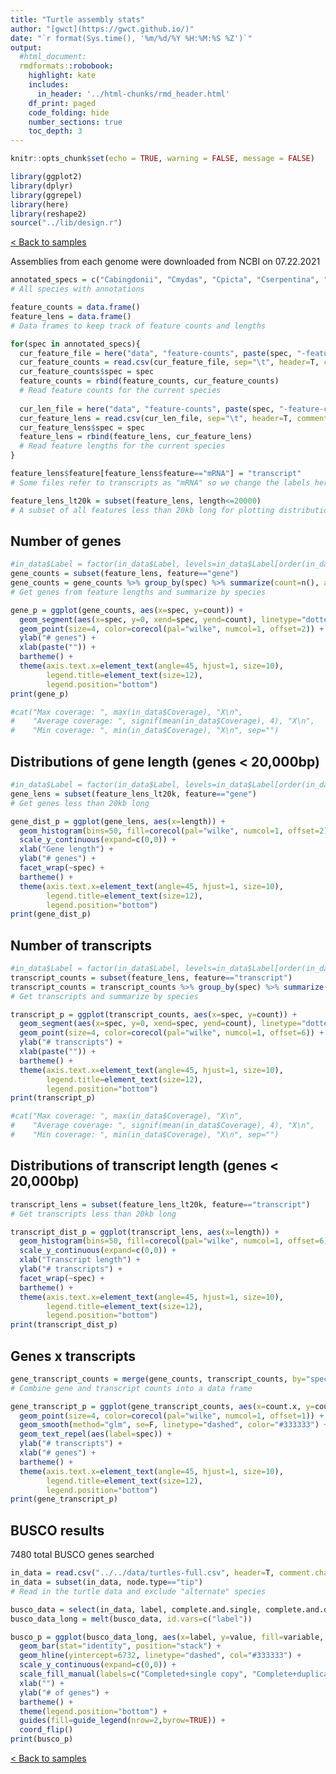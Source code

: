 ```yaml
---
title: "Turtle assembly stats"
author: "[gwct](https://gwct.github.io/)"
date: "`r format(Sys.time(), '%m/%d/%Y %H:%M:%S %Z')`"
output:
  #html_document:
  rmdformats::robobook:
    highlight: kate
    includes:
      in_header: '../html-chunks/rmd_header.html'
    df_print: paged
    code_folding: hide
    number_sections: true
    toc_depth: 3
---
```


```r
knitr::opts_chunk$set(echo = TRUE, warning = FALSE, message = FALSE)

library(ggplot2)
library(dplyr)
library(ggrepel)
library(here)
library(reshape2)
source("../lib/design.r")
```

[< Back to samples](index.html)

Assemblies from each genome were downloaded from NCBI on 07.22.2021

```r
annotated_specs = c("Cabingdonii", "Cmydas", "Cpicta", "Cserpentina", "Gagassizi", "Pcastaneus", "Pmegacephalum", "Psinensis", "Tmexicana")
# All species with annotations

feature_counts = data.frame()
feature_lens = data.frame()
# Data frames to keep track of feature counts and lengths

for(spec in annotated_specs){
  cur_feature_file = here("data", "feature-counts", paste(spec, "-feature-counts.tab", sep=""))
  cur_feature_counts = read.csv(cur_feature_file, sep="\t", header=T, comment.char="#")
  cur_feature_counts$spec = spec
  feature_counts = rbind(feature_counts, cur_feature_counts)
  # Read feature counts for the current species
  
  cur_len_file = here("data", "feature-counts", paste(spec, "-feature-counts-lens.tab", sep=""))
  cur_feature_lens = read.csv(cur_len_file, sep="\t", header=T, comment.char="#")
  cur_feature_lens$spec = spec
  feature_lens = rbind(feature_lens, cur_feature_lens)
  # Read feature lengths for the current species
}

feature_lens$feature[feature_lens$feature=="mRNA"] = "transcript"
# Some files refer to transcripts as "mRNA" so we change the labels here

feature_lens_lt20k = subset(feature_lens, length<=20000)
# A subset of all features less than 20kb long for plotting distributions

```

## Number of genes

```r
#in_data$Label = factor(in_data$Label, levels=in_data$Label[order(in_data$Coverage, decreasing=T)])
gene_counts = subset(feature_lens, feature=="gene")
gene_counts = gene_counts %>% group_by(spec) %>% summarize(count=n(), avg.len=mean(length, na.rm=T))
# Get genes from feature lengths and summarize by species

gene_p = ggplot(gene_counts, aes(x=spec, y=count)) +
  geom_segment(aes(x=spec, y=0, xend=spec, yend=count), linetype="dotted", color="#666666") +
  geom_point(size=4, color=corecol(pal="wilke", numcol=1, offset=2)) +
  ylab("# genes") +
  xlab(paste("")) +
  bartheme() +
  theme(axis.text.x=element_text(angle=45, hjust=1, size=10),
        legend.title=element_text(size=12),
        legend.position="bottom")
print(gene_p)

#cat("Max coverage: ", max(in_data$Coverage), "X\n",
#    "Average coverage: ", signif(mean(in_data$Coverage), 4), "X\n",
#    "Min coverage: ", min(in_data$Coverage), "X\n", sep="")
```

## Distributions of gene length (genes < 20,000bp)

```r
#in_data$Label = factor(in_data$Label, levels=in_data$Label[order(in_data$Coverage, decreasing=T)])
gene_lens = subset(feature_lens_lt20k, feature=="gene")
# Get genes less than 20kb long

gene_dist_p = ggplot(gene_lens, aes(x=length)) +
  geom_histogram(bins=50, fill=corecol(pal="wilke", numcol=1, offset=2)) +
  scale_y_continuous(expand=c(0,0)) + 
  xlab("Gene length") +
  ylab("# genes") +
  facet_wrap(~spec) +
  bartheme() +
  theme(axis.text.x=element_text(angle=45, hjust=1, size=10),
        legend.title=element_text(size=12),
        legend.position="bottom")
print(gene_dist_p)
```


## Number of transcripts

```r
#in_data$Label = factor(in_data$Label, levels=in_data$Label[order(in_data$Coverage, decreasing=T)])
transcript_counts = subset(feature_lens, feature=="transcript")
transcript_counts = transcript_counts %>% group_by(spec) %>% summarize(count=n(), avg.len=mean(length, na.rm=T))
# Get transcripts and summarize by species

transcript_p = ggplot(transcript_counts, aes(x=spec, y=count)) +
  geom_segment(aes(x=spec, y=0, xend=spec, yend=count), linetype="dotted", color="#666666") +
  geom_point(size=4, color=corecol(pal="wilke", numcol=1, offset=6)) +
  ylab("# transcripts") +
  xlab(paste("")) +
  bartheme() +
  theme(axis.text.x=element_text(angle=45, hjust=1, size=10),
        legend.title=element_text(size=12),
        legend.position="bottom")
print(transcript_p)

#cat("Max coverage: ", max(in_data$Coverage), "X\n",
#    "Average coverage: ", signif(mean(in_data$Coverage), 4), "X\n",
#    "Min coverage: ", min(in_data$Coverage), "X\n", sep="")
```

## Distributions of transcript length (genes < 20,000bp)

```r
transcript_lens = subset(feature_lens_lt20k, feature=="transcript")
# Get transcripts less than 20kb long

transcript_dist_p = ggplot(transcript_lens, aes(x=length)) +
  geom_histogram(bins=50, fill=corecol(pal="wilke", numcol=1, offset=6)) +
  scale_y_continuous(expand=c(0,0)) +
  xlab("Transcript length") +
  ylab("# transcripts") +
  facet_wrap(~spec) +
  bartheme() +
  theme(axis.text.x=element_text(angle=45, hjust=1, size=10),
        legend.title=element_text(size=12),
        legend.position="bottom")
print(transcript_dist_p)
```

## Genes x transcripts

```r

gene_transcript_counts = merge(gene_counts, transcript_counts, by="spec")
# Combine gene and transcript counts into a data frame

gene_transcript_p = ggplot(gene_transcript_counts, aes(x=count.x, y=count.y)) +
  geom_point(size=4, color=corecol(pal="wilke", numcol=1, offset=1)) +
  geom_smooth(method="glm", se=F, linetype="dashed", color="#333333") +
  geom_text_repel(aes(label=spec)) +
  ylab("# transcripts") +
  xlab("# genes") +
  bartheme() +
  theme(axis.text.x=element_text(angle=45, hjust=1, size=10),
        legend.title=element_text(size=12),
        legend.position="bottom")
print(gene_transcript_p)

```

## BUSCO results

7480 total BUSCO genes searched

```r

in_data = read.csv("../../data/turtles-full.csv", header=T, comment.char="#")
in_data = subset(in_data, node.type=="tip")
# Read in the turtle data and exclude "alternate" species

busco_data = select(in_data, label, complete.and.single, complete.and.dup, fragmented, missing)
busco_data_long = melt(busco_data, id.vars=c("label"))

busco_p = ggplot(busco_data_long, aes(x=label, y=value, fill=variable, group=label)) +
  geom_bar(stat="identity", position="stack") +
  geom_hline(yintercept=6732, linetype="dashed", col="#333333") +
  scale_y_continuous(expand=c(0,0)) +
  scale_fill_manual(labels=c("Completed+single copy", "Complete+duplicated", "Fragmented", "Missing"), values=corecol(pal="wilke", offset=2)) +
  xlab("") +
  ylab("# of genes") +
  bartheme() +
  theme(legend.position="bottom") +
  guides(fill=guide_legend(nrow=2,byrow=TRUE)) +
  coord_flip()
print(busco_p)

```

[< Back to samples](index.html)